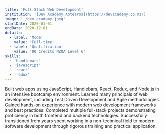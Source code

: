```yaml
---
title: 'Full Stack Web Development'
institution: '[Dev Academy Aotearoa](https://devacademy.co.nz/)'
image: './dev_academy.jpeg'
startDate: 2020-01-01
endDate: 2020-12-01
details:
  - label: 'Mode'
    value: 'Full-time'
  - label: 'Qualification'
    value: '80 Credits NZQA Level 6'
skills:
  - 'handlebars'
  - 'javascript'
  - 'react'
  - 'redux'
---
```


Built web apps using JavaScript, Handlebars, React, Redux, and Node.js in an intensive bootcamp environment. Learned many principals of web development, including Test Driven Development and Agile methodologies. Gained hands-on experience with modern web development frameworks and best practices. Completed multiple full-stack projects demonstrating proficiency in both frontend and backend technologies. Successfully transitioned from years spent working in a non-technical field to modern software development through rigorous training and practical application.

